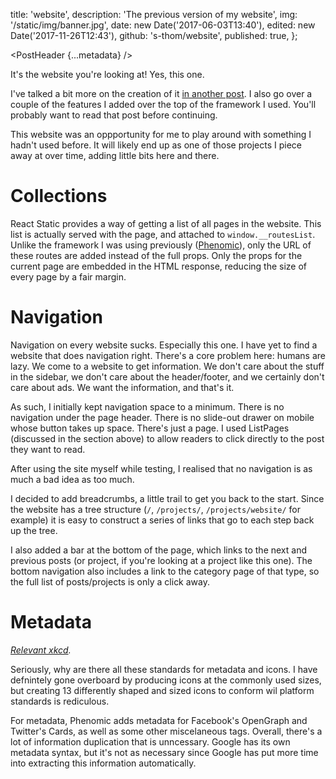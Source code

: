 
  title: 'website',
  description: 'The previous version of my website',
  img: '/static/img/banner.jpg',
  date: new Date('2017-06-03T13:40'),
  edited: new Date('2017-11-26T12:43'),
  github: 's-thom/website',
  published: true,
};

<PostHeader {...metadata} />

It's the website you're looking at! Yes, this one.

I've talked a bit more on the creation of it [in another post](/posts/this-website/). I also go over a couple of the features I added over the top of the framework I used. You'll probably want to read that post before continuing.

This website was an oppportunity for me to play around with something I hadn't used before. It will likely end up as one of those projects I piece away at over time, adding little bits here and there.

# Collections

React Static provides a way of getting a list of all pages in the website. This list is actually served with the page, and attached to `window.__routesList`. Unlike the framework I was using previously ([Phenomic](https://phenomic.io/)), only the URL of these routes are added instead of the full props. Only the props for the current page are embedded in the HTML response, reducing the size of every page by a fair margin.

# Navigation

Navigation on every website sucks. Especially this one. I have yet to find a website that does navigation right. There's a core problem here: humans are lazy. We come to a website to get information. We don't care about the stuff in the sidebar, we don't care about the header/footer, and we certainly don't care about ads. We want the information, and that's it.

As such, I initially kept navigation space to a minimum. There is no navigation under the page header. There is no slide-out drawer on mobile whose button takes up space. There's just a page. I used ListPages (discussed in the section above) to allow readers to click directly to the post they want to read.

After using the site myself while testing, I realised that no navigation is as much a bad idea as too much.

I decided to add breadcrumbs, a little trail to get you back to the start. Since the website has a tree structure (`/`, `/projects/`, `/projects/website/` for example) it is easy to construct a series of links that go to each step back up the tree.

I also added a bar at the bottom of the page, which links to the next and previous posts (or project, if you're looking at a project like this one). The bottom navigation also includes a link to the category page of that type, so the full list of posts/projects is only a click away.

# Metadata

*[Relevant xkcd](https://xkcd.com/927/).*

Seriously, why are there all these standards for metadata and icons. I have defnintely gone overboard by producing icons at the commonly used sizes, but creating 13 differently shaped and sized icons to conform wil platform standards is rediculous.

For metadata, Phenomic adds metadata for Facebook's OpenGraph and Twitter's Cards, as well as some other miscelaneous tags. Overall, there's a lot of information duplication that is unncessary. Google has its own metadata syntax, but it's not as necessary since Google has put more time into extracting this information automatically.
